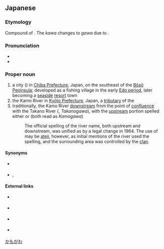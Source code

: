 ==Japanese==
{{ja-kanjitab|かも|かわ|k2=がわ|yomi=k|r=y}}

===Etymology===
Compound of {{compound|lang=ja|sort=かもがわ|鴨|tr1=kamo|t1=duck|川|tr2=kawa|t2=river}}. The ''kawa'' changes to ''gawa'' due to {{rendaku|かもがわ}}.

===Pronunciation===
* {{l|ja|sc=Latn|訓読み|Kun'yomi}}
* {{IPA|lang=ja|[ka̠mo̞ɡa̠ɰᵝa̠]|[ka̠mo̞ŋa̠ɰᵝa̠]}}

===Proper noun===
{{ja-pos|proper|かもがわ|hhira=かもがは}}

# a city ({{m|ja|市|tr=shi}}) in [[w:Chiba Prefecture|Chiba Prefecture]], Japan, on the southeast of the [[w:Bōsō Peninsula|Bōsō Peninsula]]; developed as a fishing village in the early [[w:Edo_period|Edo period]], later becoming a [[seaside]] [[resort]] town
# the Kamo River in [[w:Kyōto_Prefecture|Kyōto Prefecture]], Japan, a [[tributary]] of the {{m|ja|淀川|tr=Yodogawa||Yodo River}}
# traditionally, the Kamo River [[downstream]] from the point of [[confluence]] with the Takano River ({{m|ja|高野川}}, ''Takanogawa''), with the [[upstream]] portion spelled either {{l|ja|賀茂川}} or {{l|ja|加茂川}} (both read as ''Kamogawa'')
#: The official spelling of the river name, both upstream and downstream, was unified as {{lang|ja|鴨川}} by a legal change in 1964. The use of {{l|ja|鴨}} may be [[ateji]], however, as initial mentions of the river used the {{l|ja|賀茂川}} spelling, and the surrounding area was controlled by the {{m|ja|賀茂|tr=Kamo}} [[clan]].

====Synonyms====
* {{sense|city in Chiba Prefecture}} {{l|ja|鴨川市|tr={{l|ja|かもがわし}}, ''{{l|ja|sc=Latn|Kamogawa-shi}}''}}
* {{sense|upstream portion of river in Kyōto}} {{l|ja|賀茂川}}, {{l|ja|加茂川|tr={{l|ja|かもがわ}}, ''{{l|ja|sc=Latn|Kamogawa}}''}}

====External links====
* {{sense|Chiba}} {{pedia|lang=ja|鴨川市}}
* {{sense|Chiba}} {{pedia|Kamogawa,_Chiba|Kamogawa, Chiba}}
* {{sense|Kyōto}} {{pedia|lang=ja|鴨川_(淀川水系)}}
* {{sense|Kyōto}} {{pedia|Kamo_River|Kamo River}}

[[Category:ja:Cities|かもがわ]]